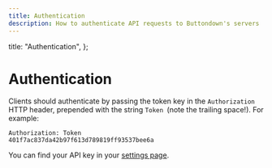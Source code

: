```yaml
---
title: Authentication
description: How to authenticate API requests to Buttondown's servers
---
```



  title: "Authentication",
};

# Authentication

Clients should authenticate by passing the token key in the `Authorization` HTTP header, prepended with the string `Token `(note the trailing space!). For example:

<code>Authorization: Token 401f7ac837da42b97f613d789819ff93537bee6a</code>

You can find your API key in your [settings page](https://buttondown.email/settings).

